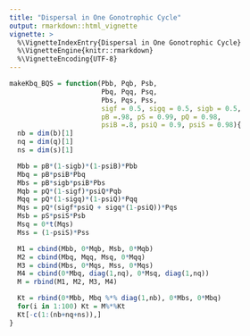 ```yaml
---
title: "Dispersal in One Gonotrophic Cycle"
output: rmarkdown::html_vignette
vignette: >
  %\VignetteIndexEntry{Dispersal in One Gonotrophic Cycle}
  %\VignetteEngine{knitr::rmarkdown}
  %\VignetteEncoding{UTF-8}
---
```


```r
makeKbq_BQS = function(Pbb, Pqb, Psb,
                       Pbq, Pqq, Psq,
                       Pbs, Pqs, Pss,
                       sigf = 0.5, sigq = 0.5, sigb = 0.5,
                       pB =.98, pS = 0.99, pQ = 0.98,
                       psiB =.8, psiQ = 0.9, psiS = 0.98){
  nb = dim(b)[1]
  nq = dim(q)[1]
  ns = dim(s)[1]

  Mbb = pB*(1-sigb)*(1-psiB)*Pbb
  Mbq = pB*psiB*Pbq
  Mbs = pB*sigb*psiB*Pbs
  Mqb = pQ*(1-sigf)*psiQ*Pqb
  Mqq = pQ*(1-sigq)*(1-psiQ)*Pqq
  Mqs = pQ*(sigf*psiQ + sigq*(1-psiQ))*Pqs
  Msb = pS*psiS*Psb
  Msq = 0*t(Mqs)
  Mss = (1-psiS)*Pss

  M1 = cbind(Mbb, 0*Mqb, Msb, 0*Mqb)
  M2 = cbind(Mbq, Mqq, Msq, 0*Mqq)
  M3 = cbind(Mbs, 0*Mqs, Mss, 0*Mqs)
  M4 = cbind(0*Mbq, diag(1,nq), 0*Msq, diag(1,nq))
  M = rbind(M1, M2, M3, M4)

  Kt = rbind(0*Mbb, Mbq %*% diag(1,nb), 0*Mbs, 0*Mbq)
  for(i in 1:100) Kt = M%*%Kt
  Kt[-c(1:(nb+nq+ns)),]
}
```

